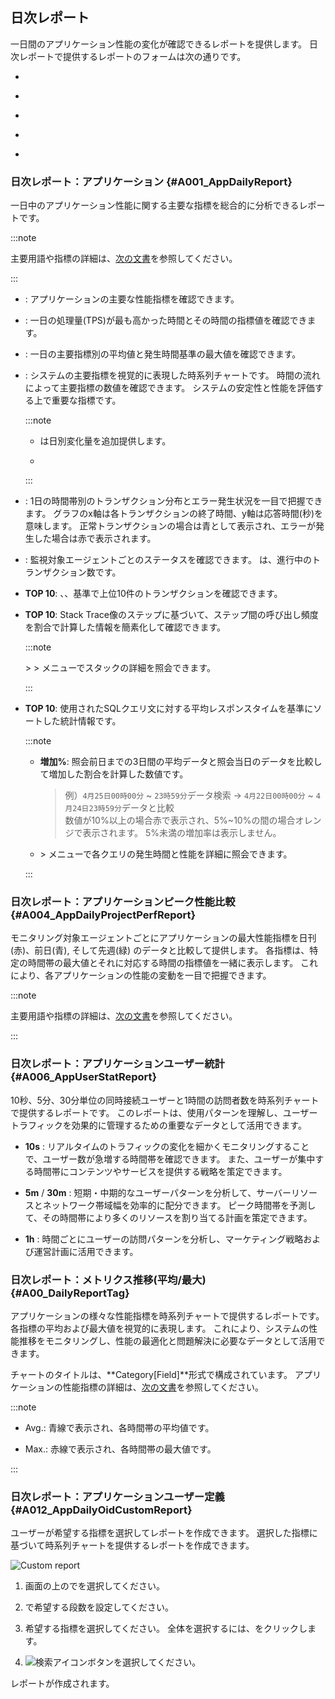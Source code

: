 
## 日次レポート

一日間のアプリケーション性能の変化が確認できるレポートを提供します。 日次レポートで提供するレポートのフォームは次の通りです。

- [<Cmdname sid="A001_AppDailyReport" className="uitext" report/>](#A001_AppDailyReport)

- [<Cmdname sid="A004_AppDailyProjectPerfReport" className="uitext" report/>](#A004_AppDailyProjectPerfReport)

- [<Cmdname sid="A006_AppUserStatReport" className="uitext" report/>](#A006_AppUserStatReport)

- [<Cmdname sid="A00_DailyReportTag" className="uitext" report/>](#A00_DailyReportTag)

- [<Cmdname sid="A012_AppDailyOidCustomReport" className="uitext" report/>](#A012_AppDailyOidCustomReport)

### 日次レポート：アプリケーション {#A001_AppDailyReport}

一日中のアプリケーション性能に関する主要な指標を総合的に分析できるレポートです。

:::note

主要用語や指標の詳細は、[次の文書](#metricdesc)を参照してください。

:::

- <Cmdname sid="overview" className="b600" report />: アプリケーションの主要な性能指標を確認できます。

- <Cmdname sid="peaktime_performance_summary" className="b600" report/>: 一日の処理量(TPS)が最も高かった時間とその時間の指標値を確認できます。

- <Cmdname sid="avg_max_by_metrics" className="b600" report/>: 一日の主要指標別の平均値と発生時間基準の最大値を確認できます。

- <Cmdname sid="performance_trend_chart" className="b600" report/>: システムの主要指標を視覚的に表現した時系列チャートです。 時間の流れによって主要指標の数値を確認できます。 システムの安定性と性能を評価する上で重要な指標です。

  :::note

  - <Cmdname sid="A100_AppWeeklyReport" className="b600" report/>は日別変化量を追加提供します。

  - <Csvdownload />

  :::

- <Cmdname sid="daily_hitmap" className="b600" report/>: 1日の時間帯別のトランザクション分布とエラー発生状況を一目で把握できます。 グラフのx軸は各トランザクションの終了時間、y軸は応答時間(秒)を意味します。 正常トランザクションの場合は<span class='ntrs'>青</span>として表示され、エラーが発生した場合は<span class='etrs'>赤</span>で表示されます。

  <ImgLang img='app_daily_report_03.png' desc='' />

- <Cmdname sid="application_summary" className="b600" report/>: 監視対象エージェントごとのステータスを確認できます。 <Cmdname sid="active_cnt" className="b600" report/>は、進行中のトランザクション数です。

- <Cmdname sid="transaction" className="b600" report/> **TOP 10**: <Cmdname sid="txcount" className="b600" report/>、<Cmdname sid="error_cnt" className="b600" report/>、<Cmdname sid="res_time_avg" className="b600" report/>基準で上位10件のトランザクションを確認できます。

- <Cmdname sid="top_stack" className="b600" report/> **TOP 10**: Stack Trace像のステップに基づいて、ステップ間の呼び出し頻度を割合で計算した情報を簡素化して確認できます。

  :::note

  <Cmdname sid="side_analysis" className="uitext" /> &gt; <Cmdname sid="side_stack" className="uitext" /> &gt; <Cmdname sid="topstack" className="uitext" />メニューでスタックの詳細を照会できます。

  :::

- <Cmdname sid="sql_res_time" className="b600" report/> **TOP 10**: 使用されたSQLクエリ文に対する平均レスポンスタイムを基準にソートした統計情報です。

  :::note

  - **増加%**: 照会前日までの3日間の平均データと照会当日のデータを比較して増加した割合を計算した数値です。

    > 例）`4月25日00時00分` \~ `23時59分`データ検索 → `4月22日00時00分` \~ `4月24日23時59分`データと比較\
    > 数値が10%以上の場合<span class='ov10'>赤</span>で表示され、5%\~10%の間の場合<span class='ov5ud10'>オレンジ</span>で表示されます。 5%未満の増加率は表示しません。

  - <Cmdname sid="side_statistics" className="uitext" /> &gt; <Cmdname sid="side_statSql" className="uitext" />メニューで各クエリの発生時間と性能を詳細に照会できます。

  :::

### 日次レポート：アプリケーションピーク性能比較 {#A004_AppDailyProjectPerfReport}

モニタリング対象エージェントごとにアプリケーションの最大性能指標を日刊(<span class="vslow">赤</span>)、前日(<span class="normal">青</span>), そして先週(<span class="snormal">緑</span>) のデータと比較して提供します。 各指標は、特定の時間帯の最大値とそれに対応する時間の指標値を一緒に表示します。 これにより、各アプリケーションの性能の変動を一目で把握できます。

:::note

主要用語や指標の詳細は、[次の文書](#metricdesc)を参照してください。

:::

### 日次レポート：アプリケーションユーザー統計 {#A006_AppUserStatReport}

10秒、5分、30分単位の同時接続ユーザーと1時間の訪問者数を時系列チャートで提供するレポートです。 このレポートは、使用パターンを理解し、ユーザートラフィックを効果的に管理するための重要なデータとして活用できます。

- **10s** <Cmdname sid="realtime_user" className="b600" report/>: リアルタイムのトラフィックの変化を細かくモニタリングすることで、ユーザー数が急増する時間帯を確認できます。 また、ユーザーが集中する時間帯にコンテンツやサービスを提供する戦略を策定できます。

- **5m** / **30m** <Cmdname sid="realtime_user" className="b600" report/>: 短期・中期的なユーザーパターンを分析して、サーバーリソースとネットワーク帯域幅を効率的に配分できます。 ピーク時間帯を予測して、その時間帯により多くのリソースを割り当てる計画を策定できます。

- **1h** <Cmdname sid="visitor" className="b600" report/>: 時間ごとにユーザーの訪問パターンを分析し、マーケティング戦略および運営計画に活用できます。

### 日次レポート：メトリクス推移(平均/最大) {#A00_DailyReportTag}

アプリケーションの様々な性能指標を時系列チャートで提供するレポートです。 各指標の平均および最大値を視覚的に表現します。 これにより、システムの性能推移をモニタリングし、性能の最適化と問題解決に必要なデータとして活用できます。

チャートのタイトルは、**Category[Field]**形式で構成されています。 アプリケーションの性能指標の詳細は、[次の文書](metrics-app)を参照してください。

:::note

- <UI>Avg.</UI>: <span class="normal">青</span>線で表示され、各時間帯の平均値です。

- <UI>Max.</UI>: <span class="vslow">赤</span>線で表示され、各時間帯の最大値です。

:::

### 日次レポート：アプリケーションユーザー定義 {#A012_AppDailyOidCustomReport}

ユーザーが希望する指標を選択してレポートを作成できます。 選択した指標に基づいて時系列チャートを提供するレポートを作成できます。

![Custom report](/img/apm-custom-report.png)

1. 画面の上の<Cmdname sid="report" className="uitext" />で<Cmdname sid="A012_AppDailyOidCustomReport" className="uitext" report />を選択してください。

2. <Cmdname sid="layout_setting" className="uitext" />で希望する段数を設定してください。

3. 希望する指標を選択してください。 全体を選択するには、<Cmdname sid="select_all" className="uitext" />をクリックします。

4. ![検索アイコン](/img/ico-btn-search.png)ボタンを選択してください。

レポートが作成されます。
